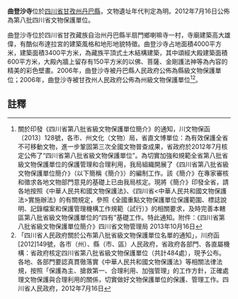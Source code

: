 {{msg:四川省文物保護單位
|名稱 = 曲登沙寺
|編號 = 298
|圖片 = 
|級別 = S8
|分類 = 
|時代 = [[明代|明代]]
|地点 = [[四川省|四川省]][[甘孜州|甘孜州]][[丹巴縣|丹巴縣]]
|坐標 =
|登錄 = 2012年7月16日
}}
'''曲登沙寺'''位於[[四川省|四川省]][[甘孜州|甘孜州]][[丹巴縣|丹巴縣]]，文物遺址年代判定為明。2012年7月16日公佈為第八批四川省文物保護單位。

曲登沙寺位於四川省甘孜藏族自治州丹巴縣半扇門鄉喇嘛寺一村，寺廟建築高大雄偉，有酷似布達拉宮的建築風格和地形地貌特徵。曲登沙寺占地面積4000平方米，建築面積3400平方米，為藏族平頂式土木結構建築，其中頌經大殿建築面積600平方米，大殿內牆上留存有150平方米的以佛、菩薩、金剛護法神等為內容的精美的彩色壁畫。2006年，曲登沙寺被丹巴縣人民政府公佈為縣級文物保護單位；2006年，曲登沙寺被甘孜州人民政府公佈為州級文物保護單位<ref>關於印發《四川省第八批省級文物保護單位簡介》的通知，川文物保函〔2013〕128號，各市、州文化（文物）局，省直文博單位：為有效保護全省不可移動文物，進一步鞏固第三次全國文物普查成果，省政府於2012年7月核定公佈了“四川省第八批省級文物保護單位”。為切實加強和規範全省第八批省級文物保護單位的保護管理和合理利用，我局組織開展了《四川省第八批省級文物保護單位簡介》（以下簡稱《簡介》）的編制工作。該《簡介》在專家審核和徵求各地文物部門意見的基礎上已由我局核定。現將《簡介》印發全省，請各地按照《中華人民共和國文物保護法》、《四川省<中華人民共和國文物保護法>實施辦法》的有關規定，參照《全國重點文物保護單位保護範圍、標誌說明、記錄檔案和保護管理機構工作規範（試行）》的相關要求，及時完善本轄區第八批省級文物保護單位的“四有”基礎工作。特此通知。附件：《四川省第八批省級文物保護單位簡介》四川省文物管理局  2013年10月16日</ref><ref>「四川省人民政府關於公布第八批省級文物保護單位名單的通知」，川府函[2012]149號，各市（州）、縣（市、區）人民政府，省政府各部門、各直屬機構：省政府核定四川省第八批省級文物保護單位（共計484處），現予公布。各地、各部門要認真貫徹落實《中華人民共和國文物保護法》等相關法律法規，按照「保護為主、搶救第一、合理利用、加強管理」的工作方針，正確處理文物保護與合理利用的關係，切實做好文物保護單位的保護、管理工作。四川省人民政府，2012年7月16日</ref>。
==註釋==
{{reflist}}
{{文物保護單位小作品}}